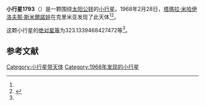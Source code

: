 {{Infobox planet
| bgcolour = #FFFFC0
| name = 1793 Zoya
| symbol = 
| image = 
| caption = 
| discovery = yes
| discovery_ref = 
| discoverer = [[塔瑪拉·米哈伊洛夫那·斯米爾諾娃|塔瑪拉·米哈伊洛夫那·斯米爾諾娃]]
| discovery_site = [[克里米亚|克里米亚]] 
| discovered = 1968年2月28日
| designations = yes
| mp_name = 
| named_after = 
| alt_names = 1968 DW/ 1932 MC / 1933 UV / 1946 TC / 1949 QX / 1951 AE / 1953 VP2 / 1953 VW1 / 1953 XF / 1969 RP1
| mp_category = [[主带小行星|主带小行星]]
| orbit_ref = <ref name="a">[http://ssd.jpl.nasa.gov/sbdb.cgi?sstr=1793 1793 Zoya] {{Wayback|url=http://ssd.jpl.nasa.gov/sbdb.cgi?sstr=1793 |date=20210724035533 }}，小行星數據庫瀏覽器（JPL Small-Body Database Browser）－[[美国国家航空航天局|美国国家航空航天局]]喷气推进实验室</ref>
| epoch = 2456400.5 (2013年4月18日更新)
| aphelion = {{convert|2.441758966754058|AU|km|3|abbr=on|lk=out}}
| perihelion = {{convert|2.005238182017623|AU|km|3|abbr=on}}
| semimajor = {{convert|2.22349857438584|AU|km|3|abbr=on}}
| eccentricity = 0.098160797
| period = 1211.026676 [[日|日]]<br />3.32[[儒略年|儒略年]]
| avg_speed = 
| inclination = 1.508998759981289
| asc_node = 226.0567262449578
| mean_anomaly = 
| arg_peri = 323.1339468427472
| satellites = 
| physical_characteristics = yes
| dimensions = 
| mass = 
| density = 
| surface_grav = 
| escape_velocity = 
| sidereal_day = 
| axial_tilt = 
| pole_ecliptic_lat = 
| pole_ecliptic_lon = 
| albedo = 
| temperatures= 
| temp_name1 = 
| mean_temp_1 = 
| max_temp_1 = 
| temp_name2 = 
| max_temp_2 = 
| spectral_type = 
| abs_magnitude = 323.1339468427472
}}

'''小行星1793'''（{{lang-en|1793 Zoya}}）是一颗围绕[[太阳|太阳]][[公转|公转]]的[[小行星|小行星]]。1968年2月28日，[[塔瑪拉·米哈伊洛夫那·斯米爾諾娃|塔瑪拉·米哈伊洛夫那·斯米爾諾娃]]在克里米亚发现了此天体<ref name="a" /><ref>{{cite news|title=小行星列表|url=http://cfa-www.harvard.edu/iau/lists/NumberedMPs.txt|accessdate=2013-07-08|newspaper=哈佛大学|archive-date=2008-05-17|archive-url=https://web.archive.org/web/20080517010638/http://cfa-www.harvard.edu/iau/lists/NumberedMPs.txt|dead-url=no}}</ref>。

这颗小行星的[[绝对星等|绝对星等]]为323.1339468427472等<ref name="a" />。

==参考文献==
{{reflist}}
{{Minor Planet Number|[[小行星1792|小行星1792]]|[[小行星1794|小行星1794]]}}

{{小天体}}

[[Category:小行星带天体|Category:小行星带天体]]
[[Category:1968年发现的小行星|Category:1968年发现的小行星]]

{{asteroid-stub}}